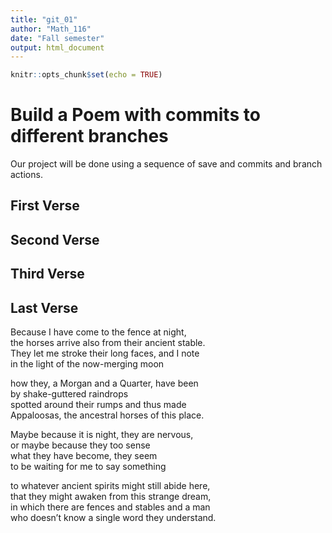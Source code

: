 ---
title: "git_01"
author: "Math_116"
date: "Fall semester"
output: html_document
---

```{r setup, include=FALSE}
knitr::opts_chunk$set(echo = TRUE)
```
# Build a Poem with commits to different branches
Our project will be done using a sequence of save and commits and branch actions.
<!-- Do not modify or change any text in "!--" bracketed areas such as this --- these are instructions to
you, if you change any of this the git program will notice it and compromise your git merging strategy !-->

## First Verse 
<!--Put the first five lines of a poem by Lewis Carrol in this section!-->

## Second Verse
<!--Put the first five lines of a poem by Robert Frost here!-->

## Third Verse
<!--Put the first two verses of The Walrus and the Carpenter here!-->

## Last Verse
<!--Put a short poem of your choice 8-20 lines,here!-->
Because I have come to the fence at night,   
the horses arrive also from their ancient stable.   
They let me stroke their long faces, and I note   
in the light of the now-merging moon  
  
how they, a Morgan and a Quarter, have been   
by shake-guttered raindrops   
spotted around their rumps and thus made   
Appaloosas, the ancestral horses of this place.  
  
Maybe because it is night, they are nervous,   
or maybe because they too sense   
what they have become, they seem   
to be waiting for me to say something  
  
to whatever ancient spirits might still abide here,   
that they might awaken from this strange dream,   
in which there are fences and stables and a man   
who doesn’t know a single word they understand.  